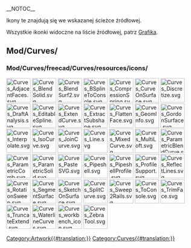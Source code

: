 __NOTOC__
<languages/>

Ikony te znajdują się we wskazanej ścieżce źródłowej. 

Wszystkie ikonki widoczne na liście źródłowej, patrz [[Artwork/pl|Grafika]].

==Mod/Curves/==

===Mod/Curves/freecad/Curves/resources/icons/===

[[Image:Curves_AdjacentFaces.svg|64px]]
[[Image:Curves_BlendSolid.svg|64px]]
[[Image:Curves_BlendSurf2.svg|64px]]
[[Image:Curves_BSplineToConsole.svg|64px]]
[[Image:Curves_CompressionSpring.svg|64px]]
[[Image:Curves_CurveOnSurface.svg|64px]]
[[Image:Curves_Discretize.svg|64px]]
[[Image:Curves_DraftAnalysis.svg|64px]]
[[Image:Curves_EditableSpline.svg|64px]]
[[Image:Curves_ExtendCurve.svg|64px]]
[[Image:Curves_ExtractSubshape.svg|64px]]
[[Image:Curves_FlattenFace.svg|64px]]
[[Image:Curves_GeomInfo.svg|64px]]
[[Image:Curves_GordonSurface.svg|64px]]
[[Image:Curves_Interpolate.svg|64px]]
[[Image:Curves_IsoCurve.svg|64px]]
[[Image:Curves_JoinCurve.svg|64px]]
[[Image:Curves_Line.svg|64px]]
[[Image:Curves_MixedCurve.svg|64px]]
[[Image:Curves_MultiLoft.svg|64px]]
[[Image:Curves_ParametricBlendCurve.svg|64px]]
[[Image:Curves_ParametricComb.svg|64px]]
[[Image:Curves_ParametricSolid.svg|64px]]
[[Image:Curves_PasteSVG.svg|64px]]
[[Image:Curves_Pipeshell.svg|64px]]
[[Image:Curves_PipeshellProfile.svg|64px]]
[[Image:Curves_ProfileSupport.svg|64px]]
[[Image:Curves_ReflectLines.svg|64px]]
[[Image:Curves_RotationSweep.svg|64px]]
[[Image:Curves_SegmentSurface.svg|64px]]
[[Image:Curves_SketchOnSurface.svg|64px]]
[[Image:Curves_SplitCurve.svg|64px]]
[[Image:Curves_Sweep2Rails.svg|64px]]
[[Image:Curves_ToConsole.svg|64px]]
[[Image:Curves_TrimFace.svg|64px]]
[[Image:Curves_TruncateExtend.svg|64px]]
[[Image:Curves_WaterlineCurves.svg|64px]]
[[Image:Curves_workbench_icon.svg|64px]]
[[Image:Curves_ZebraTool.svg|64px]]


[[Category:Artwork{{#translation:}}]]
<noinclude>[[Category:Curves{{#translation:}}]]</noinclude> <!-- we don't want this transcluded -->